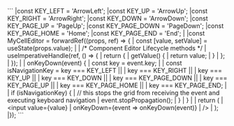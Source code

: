 <framework-specific-section frameworks="react">
```
|const KEY_LEFT = 'ArrowLeft';
|const KEY_UP = 'ArrowUp';
|const KEY_RIGHT = 'ArrowRight';
|const KEY_DOWN = 'ArrowDown';
|const KEY_PAGE_UP = 'PageUp';
|const KEY_PAGE_DOWN = 'PageDown';
|const KEY_PAGE_HOME = 'Home';
|const KEY_PAGE_END = 'End';
|
|const MyCellEditor = forwardRef((props, ref) => {
|    const [value, setValue] = useState(props.value);
|
|    /* Component Editor Lifecycle methods */
|    useImperativeHandle(ref, () => {
|        return {
|            getValue() {
|                return value;
|            }
|        };
|    });
|
|    onKeyDown(event) {
|       const key = event.key;
|
|        const isNavigationKey = key === KEY_LEFT ||
|           key === KEY_RIGHT ||
|           key === KEY_UP ||
|           key === KEY_DOWN ||
|           key === KEY_PAGE_DOWN ||
|           key === KEY_PAGE_UP ||
|           key === KEY_PAGE_HOME ||
|           key === KEY_PAGE_END;
|
|           if (isNavigationKey) {
|               // this stops the grid from receiving the event and executing keyboard navigation
|               event.stopPropagation();
|           }
|    }
|
|    return (
|        &lt;input value={value}
|               onKeyDown={event => onKeyDown(event)}
|        />
|    );
|});
```
</framework-specific-section>